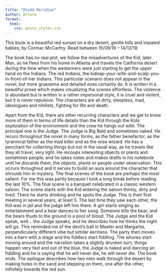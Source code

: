 ```yaml
---
title: "Blodd Meridian"
author: Arturo
format:
  html:
    css: posts_styles.css
---
```


This book is a beautiful red sunset on a dry desert, gentle hills and impaled babies; by Cormac McCarthy. Read between 15/09/19 – 14/12/19.

The book has no real plot, we follow the misadventures of the Kid, later Man, as he flees from his home in Atlanta and travels the California desert during the time when the westerners were just starting to get the upper hand on the Indians. The red Indians, the kidnap-your-wife-and-scalp-you-in-front-of-her Indians. This particular scenario does not appear in the novel, but more gruesome and detailed ones certainly do. It is written in a beautiful prose which makes visualizing the scenes effortless. The violence is abundant but is written in a rather impersonal style, it is cruel and violent, but it is never repulsive. The characters are all dirty, sleepless, mad, ideologues and nihilists, fighting for life and death.

Apart from the Kid, there are other recurring characters and we get to know more of them in terms of life details than the Kid through the Kids exploration of the environment and the crew he hangs out with. The principal one is the Judge. The Judge is Big Bald and sometimes naked. He recurs throughout the novel in many forms, as the father benefactor, as the tyrannical father as the mad killer and as the wise wizard. He has a penchant for collecting things but not in the usual way, as he travels like they all travel, very light. He recoups interesting objects or plants and sometimes people; and he takes notes and makes drafts in his notebook until he discards them, the objects, plants or people under observation. This occurs throughout and it serves to build an aura around the character that shrouds him in mystery. The final scenes of the book are perhaps the most salient. For me this was partly because I took a long break before reading the last 10%. The final scene is a banquet celebrated in a classic western saloon. The scene starts with the Kid entering the saloon thirsty, dirty and tired. There he starts drinking and he spots the Judge. This is their first meeting in several years, at least 5. The last time they saw each other, the Kid was in jail and the judge left him there. A girl starts singing as entertainment and a bear dances to her song. Someone kills the bear, and the bears thuds to the ground in a pool of blood. The Judge and the Kid speak, well… the Judge speaks, and he describes how he thinks the night will go. This reminded me of the devil’s ball in Master and Margarita, perpendicularly different vibe but similar eeriness. The party then moves into a barn with a stage and the fiddlers start fiddling. The whores start moving around and the narration takes a slightly drunken turn, things happen very fast and out of the blue, the Judge is naked and dancing an fiddling and he is saying that he will never die, he will never die. The book ends. The epilogue describes how two men walk through the desert by making holes in the sand and stepping on them, one after the other, infinitely towards the red sun.
